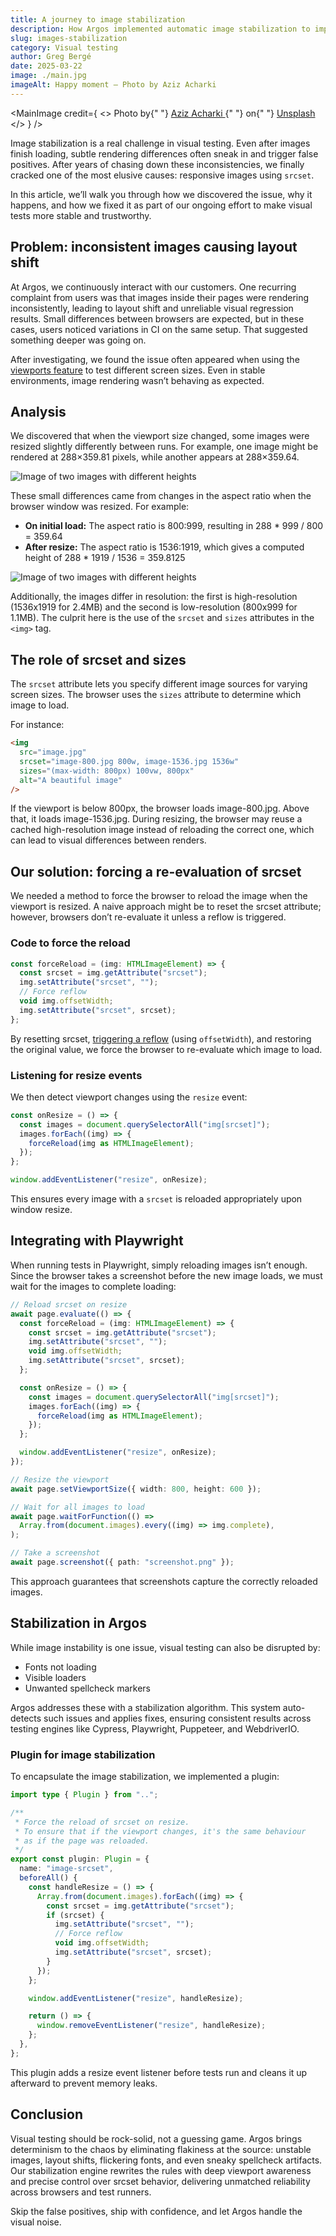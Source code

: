```yaml
---
title: A journey to image stabilization
description: How Argos implemented automatic image stabilization to improve visual testing accuracy.
slug: images-stabilization
category: Visual testing
author: Greg Bergé
date: 2025-03-22
image: ./main.jpg
imageAlt: Happy moment — Photo by Aziz Acharki
---
```


<MainImage
  credit={
    <>
      Photo by{" "}
      <a href="https://unsplash.com/@acharki95?utm_content=creditCopyText&utm_medium=referral&utm_source=unsplash">
        Aziz Acharki
      </a>{" "}
      on{" "}
      <a href="https://unsplash.com/photos/photo-of-silhouette-photo-of-man-standing-on-rock-U3C79SeHa7k?utm_content=creditCopyText&utm_medium=referral&utm_source=unsplash">
        Unsplash
      </a>
    </>
  }
/>

Image stabilization is a real challenge in visual testing. Even after images finish loading, subtle rendering differences often sneak in and trigger false positives. After years of chasing down these inconsistencies, we finally cracked one of the most elusive causes: responsive images using `srcset`.

In this article, we’ll walk you through how we discovered the issue, why it happens, and how we fixed it as part of our ongoing effort to make visual tests more stable and trustworthy.

## Problem: inconsistent images causing layout shift

At Argos, we continuously interact with our customers. One recurring complaint from users was that images inside their pages were rendering inconsistently, leading to layout shift and unreliable visual regression results. Small differences between browsers are expected, but in these cases, users noticed variations in CI on the same setup. That suggested something deeper was going on.

After investigating, we found the issue often appeared when using the [viewports feature](https://argos-ci.com/docs/viewports) to test different screen sizes. Even in stable environments, image rendering wasn’t behaving as expected.

## Analysis

We discovered that when the viewport size changed, some images were resized slightly differently between runs. For example, one image might be rendered at 288×359.81 pixels, while another appears at 288×359.64.

![Image of two images with different heights](/assets/articles/images-stabilization/image-sizes.png)

These small differences came from changes in the aspect ratio when the browser window was resized. For example:

- **On initial load:** The aspect ratio is 800:999, resulting in 288 \* 999 / 800 = 359.64
- **After resize:** The aspect ratio is 1536:1919, which gives a computed height of 288 \* 1919 / 1536 = 359.8125

![Image of two images with different heights](/assets/articles/images-stabilization/image-ratios.png)

Additionally, the images differ in resolution: the first is high-resolution (1536x1919 for 2.4MB) and the second is low-resolution (800x999 for 1.1MB). The culprit here is the use of the `srcset` and `sizes` attributes in the `<img>` tag.

## The role of srcset and sizes

The `srcset` attribute lets you specify different image sources for varying screen sizes. The browser uses the `sizes` attribute to determine which image to load.

For instance:

```html
<img
  src="image.jpg"
  srcset="image-800.jpg 800w, image-1536.jpg 1536w"
  sizes="(max-width: 800px) 100vw, 800px"
  alt="A beautiful image"
/>
```

If the viewport is below 800px, the browser loads image-800.jpg. Above that, it loads image-1536.jpg. During resizing, the browser may reuse a cached high-resolution image instead of reloading the correct one, which can lead to visual differences between renders.

## Our solution: forcing a re-evaluation of srcset

We needed a method to force the browser to reload the image when the viewport is resized. A naive approach might be to reset the srcset attribute; however, browsers don’t re-evaluate it unless a reflow is triggered.

### Code to force the reload

```ts
const forceReload = (img: HTMLImageElement) => {
  const srcset = img.getAttribute("srcset");
  img.setAttribute("srcset", "");
  // Force reflow
  void img.offsetWidth;
  img.setAttribute("srcset", srcset);
};
```

By resetting srcset, [triggering a reflow](https://gist.github.com/paulirish/5d52fb081b3570c81e3a) (using `offsetWidth`), and restoring the original value, we force the browser to re-evaluate which image to load.

### Listening for resize events

We then detect viewport changes using the `resize` event:

```ts
const onResize = () => {
  const images = document.querySelectorAll("img[srcset]");
  images.forEach((img) => {
    forceReload(img as HTMLImageElement);
  });
};

window.addEventListener("resize", onResize);
```

This ensures every image with a `srcset` is reloaded appropriately upon window resize.

## Integrating with Playwright

When running tests in Playwright, simply reloading images isn’t enough. Since the browser takes a screenshot before the new image loads, we must wait for the images to complete loading:

```ts
// Reload srcset on resize
await page.evaluate(() => {
  const forceReload = (img: HTMLImageElement) => {
    const srcset = img.getAttribute("srcset");
    img.setAttribute("srcset", "");
    void img.offsetWidth;
    img.setAttribute("srcset", srcset);
  };

  const onResize = () => {
    const images = document.querySelectorAll("img[srcset]");
    images.forEach((img) => {
      forceReload(img as HTMLImageElement);
    });
  };

  window.addEventListener("resize", onResize);
});

// Resize the viewport
await page.setViewportSize({ width: 800, height: 600 });

// Wait for all images to load
await page.waitForFunction(() =>
  Array.from(document.images).every((img) => img.complete),
);

// Take a screenshot
await page.screenshot({ path: "screenshot.png" });
```

This approach guarantees that screenshots capture the correctly reloaded images.

## Stabilization in Argos

While image instability is one issue, visual testing can also be disrupted by:

- Fonts not loading
- Visible loaders
- Unwanted spellcheck markers

Argos addresses these with a stabilization algorithm. This system auto-detects such issues and applies fixes, ensuring consistent results across testing engines like Cypress, Playwright, Puppeteer, and WebdriverIO.

### Plugin for image stabilization

To encapsulate the image stabilization, we implemented a plugin:

```ts
import type { Plugin } from "..";

/**
 * Force the reload of srcset on resize.
 * To ensure that if the viewport changes, it's the same behaviour
 * as if the page was reloaded.
 */
export const plugin: Plugin = {
  name: "image-srcset",
  beforeAll() {
    const handleResize = () => {
      Array.from(document.images).forEach((img) => {
        const srcset = img.getAttribute("srcset");
        if (srcset) {
          img.setAttribute("srcset", "");
          // Force reflow
          void img.offsetWidth;
          img.setAttribute("srcset", srcset);
        }
      });
    };

    window.addEventListener("resize", handleResize);

    return () => {
      window.removeEventListener("resize", handleResize);
    };
  },
};
```

This plugin adds a resize event listener before tests run and cleans it up afterward to prevent memory leaks.

## Conclusion

Visual testing should be rock-solid, not a guessing game. Argos brings determinism to the chaos by eliminating flakiness at the source: unstable images, layout shifts, flickering fonts, and even sneaky spellcheck artifacts. Our stabilization engine rewrites the rules with deep viewport awareness and precise control over srcset behavior, delivering unmatched reliability across browsers and test runners.

Skip the false positives, ship with confidence, and let Argos handle the visual noise.
